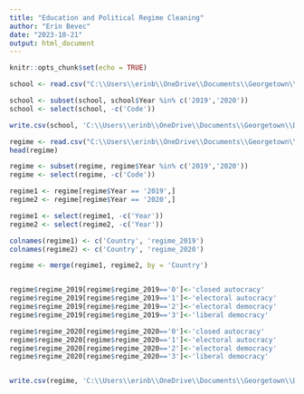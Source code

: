 ```yaml
---
title: "Education and Political Regime Cleaning"
author: "Erin Bevec"
date: "2023-10-21"
output: html_document
---
```


```r
knitr::opts_chunk$set(echo = TRUE)
```


```r
school <- read.csv("C:\\Users\\erinb\\OneDrive\\Documents\\Georgetown\\DSAN 5000\\dsan-5000-project-ebevec\\data\\00-raw-data\\learning-adjusted-years-of-school-lays.csv")

school <- subset(school, school$Year %in% c('2019','2020'))
school <- select(school, -c('Code'))

write.csv(school, 'C:\\Users\\erinb\\OneDrive\\Documents\\Georgetown\\DSAN 5000\\dsan-5000-project-ebevec\\data\\01-modified-data\\data_school_clean2.csv')

```


```r

regime <- read.csv("C:\\Users\\erinb\\OneDrive\\Documents\\Georgetown\\DSAN 5000\\dsan-5000-project-ebevec\\data\\00-raw-data\\political-regime.csv")
head(regime)

regime <- subset(regime, regime$Year %in% c('2019','2020'))
regime <- select(regime, -c('Code'))

regime1 <- regime[regime$Year == '2019',]
regime2 <- regime[regime$Year == '2020',]

regime1 <- select(regime1, -c('Year'))
regime2 <- select(regime2, -c('Year'))

colnames(regime1) <- c('Country', 'regime_2019')
colnames(regime2) <- c('Country', 'regime_2020')

regime <- merge(regime1, regime2, by = 'Country')


regime$regime_2019[regime$regime_2019=='0']<-'closed autocracy'
regime$regime_2019[regime$regime_2019=='1']<-'electoral autocracy'
regime$regime_2019[regime$regime_2019=='2']<-'electoral democracy'
regime$regime_2019[regime$regime_2019=='3']<-'liberal democracy'

regime$regime_2020[regime$regime_2020=='0']<-'closed autocracy'
regime$regime_2020[regime$regime_2020=='1']<-'electoral autocracy'
regime$regime_2020[regime$regime_2020=='2']<-'electoral democracy'
regime$regime_2020[regime$regime_2020=='3']<-'liberal democracy'


write.csv(regime, 'C:\\Users\\erinb\\OneDrive\\Documents\\Georgetown\\DSAN 5000\\dsan-5000-project-ebevec\\data\\01-modified-data\\data_regime_clean2.csv')

```





